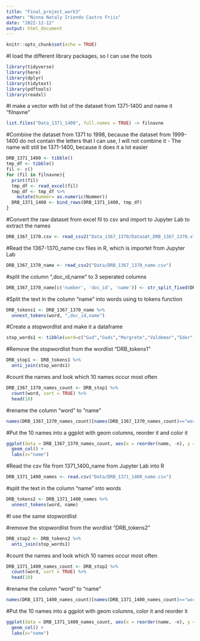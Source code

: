 ---
title: "Final_project_work3"
author: "Ninna Nataly Iriondo Castro Friis"
date: "2022-12-12"
output: html_document
---

```{r setup, include=FALSE}
knitr::opts_chunk$set(echo = TRUE)
```


#I load the different library packages, so I can use the tools
```{r}
library(tidyverse)
library(here)
library(dplyr)
library(tidytext)
library(pdftools)
library(readxl)
```

#I make a vector with list of the dataset from 1371-1400 and name it "filnavne"
```{r}
list.files("Data_1371_1400", full.names = TRUE) -> filnavne
```

#Combine the dataset from 1371 to 1998, because the dataset from 1999-1400 do not contain the letters that I can use, I will not combine it - The name will still be 1371-1400, because it does it a lot easier
```{r}
DRB_1371_1400 <- tibble()
tmp_df <- tibble()
fil <- c()
for (fil in filnavne){
  print(fil)
  tmp_df <- read_excel(fil)
  tmp_df <- tmp_df %>% 
    mutate(Nummer= as.numeric(Nummer))
  DRB_1371_1400 <- bind_rows(DRB_1371_1400, tmp_df)
}
```

#Convert the raw dataset from excel fil to csv and import to Jupyter Lab to extract the names
```{r}
DRB_1367_1370.csv <- read_csv2("Data_1367_1370/Datasæt_DRB_1367_1370.xlsx")
```
#Read the 1367-1370_name csv files in R, which is importet from Jupyter Lab
```{r}
DRB_1367_1370_name <- read_csv2("Data/DRB_1367_1370_name.csv")
```
#split the column ",doc_id,name" to 3 seperated columns
```{r}
DRB_1367_1370_name[c('number', 'doc_id', 'name')] <- str_split_fixed(DRB_1367_1370_name$",doc_id,name", ',', 3)
```


#Split the text in the column "name" into words using to tokens function
```{r}
DRB_tokens1 <- DRB_1367_1370_name %>% 
  unnest_tokens(word, ",doc_id,name")
```

#Create a stopwordlist and make it a dataframe
```{r}
stop_words1 <- tibble(word=c("Gud","Guds","Margrete","Valdemar","Eder","'","Eders","eder","eders","margrete","margretes","valdemar","gud","guds", "oluf","v","van","Erik","erik"))
```

#Remove the stopwordlist from the wordlist "DRB_tokens1"
```{r}
DRB_stop1 <- DRB_tokens1 %>%
  anti_join(stop_words1)
```

#count the names and look which 10 names occur most often
```{r}
DRB_1367_1370_names_count <- DRB_stop1 %>% 
  count(word, sort = TRUE) %>% 
  head(10) 
```

#rename the column "word" to "name"
```{r}
names(DRB_1367_1370_names_count)[names(DRB_1367_1370_names_count)=="word"] <- "name"
```


#Put the 10 names into a ggplot with geom columns, reorder it and color it
```{r}
ggplot(data = DRB_1367_1370_names_count, aes(x = reorder(name, -n), y = n, color=name, fill=name))+
  geom_col() +
  labs(x="name")

```

#Read the csv file from 1371_1400_name from Jupyter Lab into R
```{r}
DRB_1371_1400_names <- read.csv("Data/DRB_1371_1400_name.csv")
```

#split the text in the column "name" into words
```{r}
DRB_tokens2 <- DRB_1371_1400_names %>% 
  unnest_tokens(word, name)
```
#I use the same stopwordlist

#remove the stopwordlist from the wordlist "DRB_tokens2"
```{r}
DRB_stop2 <- DRB_tokens2 %>%
  anti_join(stop_words1)
```

#count the names and look which 10 names occur most often
```{r}
DRB_1371_1400_names_count <- DRB_stop2 %>% 
  count(word, sort = TRUE) %>% 
  head(10)
```

#rename the column "word" to "name"
```{r}
names(DRB_1371_1400_names_count)[names(DRB_1371_1400_names_count)=="word"] <- "name"
```


#Put the 10 names into a ggplot with geom columns, color it and reorder it
```{r}
ggplot(data = DRB_1371_1400_names_count, aes(x = reorder(name, -n), y = n, color=name, fill=name))+
  geom_col() +
  labs(x="name")
  
```

